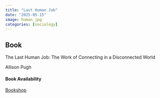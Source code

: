```yaml
---
title: "Last Human Job"
date: "2025-05-15"
image: human.jpg
categories: [sociology]
---
```


::: {.callout-tip icon="false"}
## Book

The Last Human Job: The Work of Connecting in a Disconnected World

Allison Pugh

#### Book Availability

[Bookshop](https://bookshop.org/p/books/the-last-human-job-the-work-of-connecting-in-a-disconnected-world-allison-pugh/20295822?ean=9780691240817&next=t)
:::